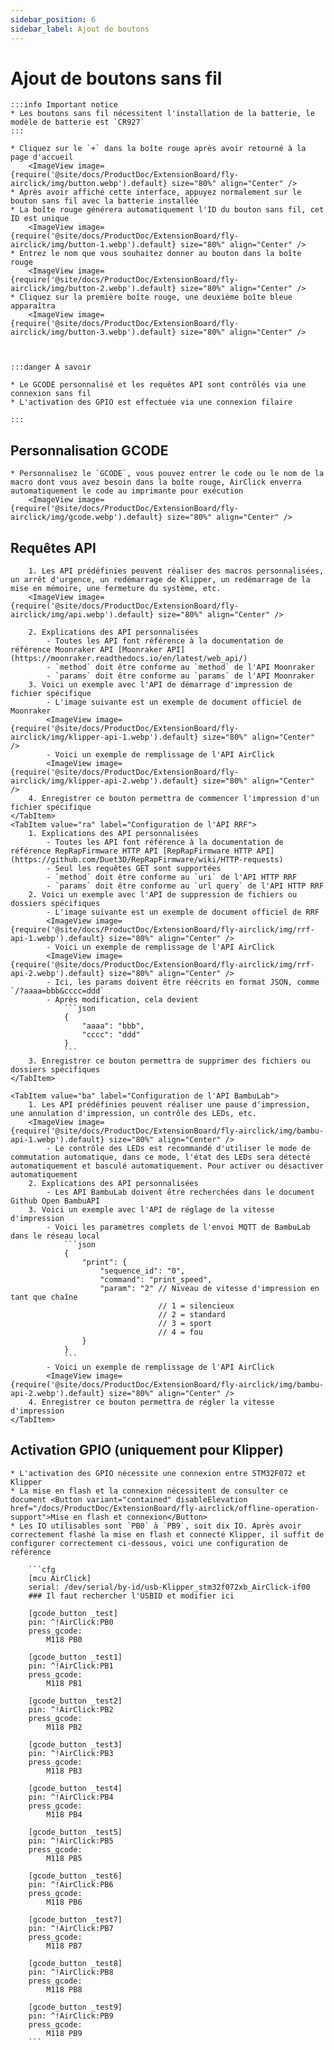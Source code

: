 ```yaml
---
sidebar_position: 6
sidebar_label: Ajout de boutons
---
```


# Ajout de boutons sans fil

    :::info Important notice
    * Les boutons sans fil nécessitent l'installation de la batterie, le modèle de batterie est `CR927`
    :::

    * Cliquez sur le `+` dans la boîte rouge après avoir retourné à la page d'accueil
        <ImageView image={require('@site/docs/ProductDoc/ExtensionBoard/fly-airclick/img/button.webp').default} size="80%" align="Center" />
    * Après avoir affiché cette interface, appuyez normalement sur le bouton sans fil avec la batterie installée
    * La boîte rouge générera automatiquement l'ID du bouton sans fil, cet ID est unique
        <ImageView image={require('@site/docs/ProductDoc/ExtensionBoard/fly-airclick/img/button-1.webp').default} size="80%" align="Center" />
    * Entrez le nom que vous souhaitez donner au bouton dans la boîte rouge
        <ImageView image={require('@site/docs/ProductDoc/ExtensionBoard/fly-airclick/img/button-2.webp').default} size="80%" align="Center" />
    * Cliquez sur la première boîte rouge, une deuxième boîte bleue apparaîtra
        <ImageView image={require('@site/docs/ProductDoc/ExtensionBoard/fly-airclick/img/button-3.webp').default} size="80%" align="Center" />



    :::danger À savoir

    * Le GCODE personnalisé et les requêtes API sont contrôlés via une connexion sans fil
    * L'activation des GPIO est effectuée via une connexion filaire

    :::

## Personnalisation GCODE
    * Personnalisez le `GCODE`, vous pouvez entrer le code ou le nom de la macro dont vous avez besoin dans la boîte rouge, AirClick enverra automatiquement le code au imprimante pour exécution
        <ImageView image={require('@site/docs/ProductDoc/ExtensionBoard/fly-airclick/img/gcode.webp').default} size="80%" align="Center" />

## Requêtes API

<Tabs>
    <TabItem value="ka" label="Configuration de l'API Klipper" default>

        1. Les API prédéfinies peuvent réaliser des macros personnalisées, un arrêt d'urgence, un redémarrage de Klipper, un redémarrage de la mise en mémoire, une fermeture du système, etc.
        <ImageView image={require('@site/docs/ProductDoc/ExtensionBoard/fly-airclick/img/api.webp').default} size="80%" align="Center" />

        2. Explications des API personnalisées
            - Toutes les API font référence à la documentation de référence Moonraker API [Moonraker API](https://moonraker.readthedocs.io/en/latest/web_api/)
            - `method` doit être conforme au `method` de l'API Moonraker
            - `params` doit être conforme au `params` de l'API Moonraker
        3. Voici un exemple avec l'API de démarrage d'impression de fichier spécifique
            - L'image suivante est un exemple de document officiel de Moonraker
            <ImageView image={require('@site/docs/ProductDoc/ExtensionBoard/fly-airclick/img/klipper-api-1.webp').default} size="80%" align="Center" />
            - Voici un exemple de remplissage de l'API AirClick
            <ImageView image={require('@site/docs/ProductDoc/ExtensionBoard/fly-airclick/img/klipper-api-2.webp').default} size="80%" align="Center" />
        4. Enregistrer ce bouton permettra de commencer l'impression d'un fichier spécifique
    </TabItem>
    <TabItem value="ra" label="Configuration de l'API RRF">
        1. Explications des API personnalisées
            - Toutes les API font référence à la documentation de référence RepRapFirmware HTTP API [RepRapFirmware HTTP API](https://github.com/Duet3D/RepRapFirmware/wiki/HTTP-requests)
            - Seul les requêtes GET sont supportées
            - `method` doit être conforme au `uri` de l'API HTTP RRF
            - `params` doit être conforme au `url query` de l'API HTTP RRF
        2. Voici un exemple avec l'API de suppression de fichiers ou dossiers spécifiques
            - L'image suivante est un exemple de document officiel de RRF
            <ImageView image={require('@site/docs/ProductDoc/ExtensionBoard/fly-airclick/img/rrf-api-1.webp').default} size="80%" align="Center" />
            - Voici un exemple de remplissage de l'API AirClick
            <ImageView image={require('@site/docs/ProductDoc/ExtensionBoard/fly-airclick/img/rrf-api-2.webp').default} size="80%" align="Center" />
            - Ici, les params doivent être réécrits en format JSON, comme `/?aaaa=bbb&cccc=ddd`
            - Après modification, cela devient
                ```json
                {
                    "aaaa": "bbb",
                    "cccc": "ddd"
                }
                ```
        3. Enregistrer ce bouton permettra de supprimer des fichiers ou dossiers spécifiques
    </TabItem>

    <TabItem value="ba" label="Configuration de l'API BambuLab">
        1. Les API prédéfinies peuvent réaliser une pause d'impression, une annulation d'impression, un contrôle des LEDs, etc.
        <ImageView image={require('@site/docs/ProductDoc/ExtensionBoard/fly-airclick/img/bambu-api-1.webp').default} size="80%" align="Center" />
            - Le contrôle des LEDs est recommandé d'utiliser le mode de commutation automatique, dans ce mode, l'état des LEDs sera détecté automatiquement et basculé automatiquement. Pour activer ou désactiver automatiquement
        2. Explications des API personnalisées
            - Les API BambuLab doivent être recherchées dans le document Github Open BambuAPI
        3. Voici un exemple avec l'API de réglage de la vitesse d'impression
            - Voici les paramètres complets de l'envoi MQTT de BambuLab dans le réseau local
                ```json
                {
                    "print": {
                        "sequence_id": "0",
                        "command": "print_speed",
                        "param": "2" // Niveau de vitesse d'impression en tant que chaîne
                                     // 1 = silencieux
                                     // 2 = standard
                                     // 3 = sport
                                     // 4 = fou
                    }
                }
                ```
            - Voici un exemple de remplissage de l'API AirClick
            <ImageView image={require('@site/docs/ProductDoc/ExtensionBoard/fly-airclick/img/bambu-api-2.webp').default} size="80%" align="Center" />
        4. Enregistrer ce bouton permettra de régler la vitesse d'impression
    </TabItem>

</Tabs>
    

## Activation GPIO (uniquement pour Klipper)
    * L'activation des GPIO nécessite une connexion entre STM32F072 et Klipper
    * La mise en flash et la connexion nécessitent de consulter ce document <Button variant="contained" disableElevation href="/docs/ProductDoc/ExtensionBoard/fly-airclick/offline-operation-support">Mise en flash et connexion</Button>
    * Les IO utilisables sont `PB0` à `PB9`, soit dix IO. Après avoir correctement flashé la mise en flash et connecté Klipper, il suffit de configurer correctement ci-dessous, voici une configuration de référence
    
        ```cfg
        [mcu AirClick]
        serial: /dev/serial/by-id/usb-Klipper_stm32f072xb_AirClick-if00
        ### Il faut rechercher l'USBID et modifier ici

        [gcode_button _test]
        pin: ^!AirClick:PB0
        press_gcode:
            M118 PB0

        [gcode_button _test1]
        pin: ^!AirClick:PB1
        press_gcode:
            M118 PB1

        [gcode_button _test2]
        pin: ^!AirClick:PB2
        press_gcode:
            M118 PB2

        [gcode_button _test3]
        pin: ^!AirClick:PB3
        press_gcode:
            M118 PB3

        [gcode_button _test4]
        pin: ^!AirClick:PB4
        press_gcode:
            M118 PB4

        [gcode_button _test5]
        pin: ^!AirClick:PB5
        press_gcode:
            M118 PB5

        [gcode_button _test6]
        pin: ^!AirClick:PB6
        press_gcode:
            M118 PB6

        [gcode_button _test7]
        pin: ^!AirClick:PB7
        press_gcode:
            M118 PB7

        [gcode_button _test8]
        pin: ^!AirClick:PB8
        press_gcode:
            M118 PB8

        [gcode_button _test9]
        pin: ^!AirClick:PB9
        press_gcode:
            M118 PB9
        ```
